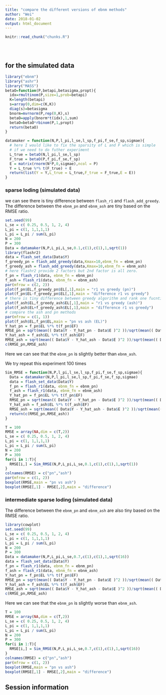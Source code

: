 ```yaml
---
title: "compare the different versions of ebnm methods"
author: "Wei"
date: 2018-01-02
output: html_document
---
```


<!-- The file analysis/chunks.R contains chunks that define default settings
shared across the workflowr files. -->
```r
knitr::read_chunk("chunks.R")
```

<!-- Update knitr chunk options -->
```r
```

<!-- Insert the date the file was last updated -->
```r
```

<!-- Insert the code version (Git commit SHA1) if Git repository exists and R
 package git2r is installed -->
```r
```

<!-- Add your analysis here -->

## for the simulated data

```r
library("ebnm")
library("ashr")
library("MASS")
betaO=function(P,betapi,betasigma,propt){
  idx=rmultinom(P,size=1,prob=betapi)
  K=length(betapi)
  s=array(0,dim=c(K,K))
  diag(s)=betasigma
  bnorm=mvrnorm(P,rep(0,K),s)
  betaO=apply(bnorm*t(idx),1,sum)
  betaO=betaO*rbinom(P,1,propt)
  return(betaO)
}

datamaker = function(N,P,l_pi,l_se,l_sp,f_pi,f_se,f_sp,sigmae){
  # here I would like to fix the sparsity of L and F which is simple
  # if we need to do futher experiment
  L_true = betaO(N,l_pi,l_se,l_sp)
  F_true = betaO(P,f_pi,f_se,f_sp)
  E = matrix(rnorm(N*P,0,sigmae),ncol = P)
  Y = L_true %*% t(F_true) + E
  return(list(Y = Y,L_true = L_true,F_true = F_true,E = E))
}

```

### sparse loding (simulated data)

we can see there is tiny difference between `flash_r1` and `flash_add_greedy`.
The difference between the `ebnm_pn` and `ebnm_ash` are tiny based on the RMSE ratio.

```r
set.seed(99)
L_se = c( 0.25, 0.5, 1, 2, 4)
L_pi = c(1, 1,1,1,1)
L_pi = L_pi / sum(L_pi)
N = 200
P = 300
Data = datamaker(N,P,L_pi,L_se,0.1,c(1),c(1),1,sqrt(1))
library(flashr2)
data = flash_set_data(Data$Y)
f_greedy_pn = flash_add_greedy(data,Kmax=10,ebnm_fn = ebnm_pn)
f_greedy_ash = flash_add_greedy(data,Kmax=10,ebnm_fn = ebnm_ash)
# here flashr2 provide 2 factors but 2nd factor is all zero.
f_pn = flash_r1(data, ebnm_fn = ebnm_pn)
f_ash = flash_r1(data, ebnm_fn = ebnm_ash)
par(mfrow = c(2, 2)) 
plot(f_pn$EL,f_greedy_pn$EL[,1],main = "r1 vs greedy (pn)")
plot(f_pn$EL-f_greedy_pn$EL[,1],main = "difference r1 vs greedy")
# there is tiny difference between greedy algorithm and rank one fucntion
plot(f_ash$EL,f_greedy_ash$EL[,1],main = "r1 vs greedy (ash)")
plot(f_ash$EL+f_greedy_ash$EL[,1],main = "difference r1 vs greedy")
# compare the ash and pn methods
par(mfrow = c(1, 1)) 
plot(f_ash$EL,f_pn$EL,main = "pn vs ash (EL)")
Y_hat_pn = f_pn$EL %*% t(f_pn$EF)
RMSE_pn = sqrt(mean(( Data$Y - Y_hat_pn - Data$E )^2 ))/sqrt(mean(( Data$Y - Data$E )^2 ))
Y_hat_ash = f_ash$EL %*% t(f_ash$EF)
RMSE_ash = sqrt(mean(( Data$Y - Y_hat_ash - Data$E )^2 ))/sqrt(mean(( Data$Y - Data$E )^2 ))
c(RMSE_pn,RMSE_ash)
```

Here we can see that the `ebnm_pn` is slightly better than `ebnm_ash`.

We try repeat this experiment 100 times

```r
Sim_RMSE = function(N,P,l_pi,l_se,l_sp,f_pi,f_se,f_sp,sigmae){
  Data = datamaker(N,P,l_pi,l_se,l_sp,f_pi,f_se,f_sp,sigmae)
  data = flash_set_data(Data$Y)
  f_pn = flash_r1(data, ebnm_fn = ebnm_pn)
  f_ash = flash_r1(data, ebnm_fn = ebnm_ash)
  Y_hat_pn = f_pn$EL %*% t(f_pn$EF)
  RMSE_pn = sqrt(mean(( Data$Y - Y_hat_pn - Data$E )^2 ))/sqrt(mean(( Data$Y - Data$E )^2 ))
  Y_hat_ash = f_ash$EL %*% t(f_ash$EF)
  RMSE_ash = sqrt(mean(( Data$Y - Y_hat_ash - Data$E )^2 ))/sqrt(mean(( Data$Y - Data$E )^2 ))
  return(c(RMSE_pn,RMSE_ash))
}
```

```r
T = 100
RMSE = array(NA,dim = c(T,2))
L_se = c( 0.25, 0.5, 1, 2, 4)
L_pi = c(1, 1,1,1,1)
L_pi = L_pi / sum(L_pi)
N = 200
P = 300
for(i in 1:T){
  RMSE[i,] = Sim_RMSE(N,P,L_pi,L_se,0.1,c(1),c(1),1,sqrt(1))
}
colnames(RMSE) = c("pn","ash")
par(mfrow = c(1, 2)) 
boxplot(RMSE,main = "pn vs ash")
boxplot(RMSE[,1] - RMSE[,2],main = "difference")
```


### intermediate sparse loding (simulated data)

The difference between the `ebnm_pn` and `ebnm_ash` are also tiny based on the RMSE ratio.

```r
library(cowplot)
set.seed(99)
L_se = c( 0.25, 0.5, 1, 2, 4)
L_pi = c(1, 1,1,1,1)
L_pi = L_pi / sum(L_pi)
N = 200
P = 300
Data = datamaker(N,P,L_pi,L_se,0.7,c(1),c(1),1,sqrt(16))
data = flash_set_data(Data$Y)
f_pn = flash_r1(data, ebnm_fn = ebnm_pn)
f_ash = flash_r1(data, ebnm_fn = ebnm_ash)
Y_hat_pn = f_pn$EL %*% t(f_pn$EF)
RMSE_pn = sqrt(mean(( Data$Y - Y_hat_pn - Data$E )^2 ))/sqrt(mean(( Data$Y - Data$E )^2 ))
Y_hat_ash = f_ash$EL %*% t(f_ash$EF)
RMSE_ash = sqrt(mean(( Data$Y - Y_hat_ash - Data$E )^2 ))/sqrt(mean(( Data$Y - Data$E )^2 ))
c(RMSE_pn,RMSE_ash)
```

Here we can see that the `ebnm_pn` is slightly worse than `ebnm_ash`.

```r
T = 100
RMSE = array(NA,dim = c(T,2))
L_se = c( 0.25, 0.5, 1, 2, 4)
L_pi = c(1, 1,1,1,1)
L_pi = L_pi / sum(L_pi)
N = 200
P = 300
for(i in 1:T){
  RMSE[i,] = Sim_RMSE(N,P,L_pi,L_se,0.7,c(1),c(1),1,sqrt(16))
}
colnames(RMSE) = c("pn","ash")
par(mfrow = c(1, 2)) 
boxplot(RMSE,main = "pn vs ash")
boxplot(RMSE[,1] - RMSE[,2],main = "difference")
```

## Session information

<!-- Insert the session information into the document -->
```r
```
